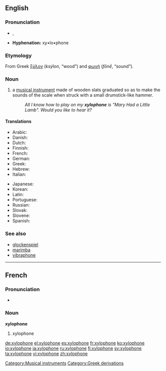 {{wikipedia}}
==English==
===Pronunciation===
*{{AHD|zīʹlə-fōn'}}, {{IPA|/ˈzɑɪ.lə.ˌfon/}}
*'''Hyphenation:''' xy•lo•phone

===Etymology===
From Greek [[ξύλον]] (''ksýlon'', “wood”) and [[φωνή]] (''fōnḗ'', “sound”).

===Noun===
{{en-noun}}

#a [[musical instrument]] made of wooden slats graduated so as to make the sounds of the scale when struck with a small drumstick-like hammer.
#:''All I know how to play on my '''xylophone''' is "Mary Had a Little Lamb". Would you like to hear it?''

====Translations====
{{trans-top|musical instrument}}
*Arabic: {{t|ar|زايلفون|m|tr=zailufú:n|sc=Arab}}
*Danish: {{t-|da|xylofon|c}}
*Dutch: {{t|nl|xylofoon|m}}
*Finnish: {{t+|fi|ksylofoni}}
*French: {{t+|fr|xylophone|m}}
*German: {{t+|de|Xylophon|n}}
*Greek: {{t|el|ξυλόφωνο|n|tr=ksilófono|sc=Grek}}
*Hebrew: {{t-|he|קסילופון|m|tr=ksilofón|sc=Hebr}}
*Italian: {{t|it|xilofono|m}}
{{trans-mid}}
*Japanese: {{t+|ja|木琴|tr=mokkin|sc=Jpan}}
*Korean: {{t|ko|실로폰|tr=sillopon|sc=Hang}}
*Latin: {{t|la|xylophonium|n}}
*Portuguese: {{t|pt|xilofone|m}}
*Russian: {{t+|ru|ксилофон|m|tr=ksilofón|sc=Cyrl}}
*Slovak: {{t|sk|xylofón|m}}
*Slovene: {{t+|sl|ksilofon|m}}
*Spanish: {{t+|es|xilófono|m}}
{{trans-bottom}}

===See also===
*[[glockenspiel]]
*[[marimba]]
*[[vibraphone]]


----
==French==
===Pronunciation===
*{{IPA|/ɡzi.lɔ.fɔn/}}

===Noun===
'''xylophone''' {{m}}

#xylophone



[[Category:Musical instruments]]
[[Category:Greek derivations]]

[[de:xylophone]]
[[el:xylophone]]
[[es:xylophone]]
[[fr:xylophone]]
[[ko:xylophone]]
[[io:xylophone]]
[[ja:xylophone]]
[[ru:xylophone]]
[[fi:xylophone]]
[[sv:xylophone]]
[[ta:xylophone]]
[[vi:xylophone]]
[[zh:xylophone]]